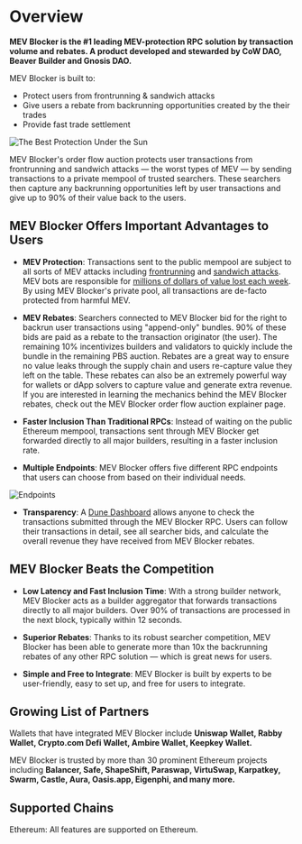 # Overview

**MEV Blocker is the #1 leading MEV-protection RPC solution by transaction volume and rebates. A product developed and stewarded by CoW DAO, Beaver Builder and Gnosis DAO.**

MEV Blocker is built to:

* Protect users from frontrunning & sandwich attacks
* Give users a rebate from backrunning opportunities created by the their trades
* Provide fast trade settlement

![The Best Protection Under the Sun](/img/mevblocker/mevblocker_tagline.png)

MEV Blocker's order flow auction protects user transactions from frontrunning and sandwich attacks — the worst types of MEV — by sending transactions to a private mempool of trusted searchers. These searchers then capture any backrunning opportunities left by user transactions and give up to 90% of their value back to the users. 

## MEV Blocker Offers Important Advantages to Users

* **MEV Protection**: Transactions sent to the public mempool are subject to all sorts of MEV attacks including [frontrunning](https://blog.cow.fi/what-is-frontrunning-b2641ad7af21) and [sandwich attacks](https://blog.cow.fi/what-is-a-sandwich-attack-and-how-can-you-protect-yourself-b101c9a9b9b3). MEV bots are responsible for [millions of dollars of value lost each week](https://eigenphi.io/mev/ethereum/sandwich). By using MEV Blocker's private pool, all transactions are de-facto protected from harmful MEV.

* **MEV Rebates**: Searchers connected to MEV Blocker bid for the right to backrun user transactions using "append-only" bundles. 90% of these bids are paid as a rebate to the transaction originator (the user). The remaining 10% incentivizes builders and validators to quickly include the bundle in the remaining PBS auction. Rebates are a great way to ensure no value leaks through the supply chain and users re-capture value they left on the table. These rebates can also be an extremely powerful way for wallets or dApp solvers to capture value and generate extra revenue. If you are interested in learning the mechanics behind the MEV Blocker rebates, check out the MEV Blocker order flow auction explainer page.

* **Faster Inclusion Than Traditional RPCs**: Instead of waiting on the public Ethereum mempool, transactions sent through MEV Blocker get forwarded directly to all major builders, resulting in a faster inclusion rate. 

* **Multiple Endpoints**: MEV Blocker offers five different RPC endpoints that users can choose from based on their individual needs. 

![Endpoints](/img/mevblocker/Endpoints_protection.png)

* **Transparency**: A [Dune Dashboard](https://dune.com/cowprotocol/mev-blocker) allows anyone to check the transactions submitted through the MEV Blocker RPC. Users can follow their transactions in detail, see all searcher bids, and calculate the overall revenue they have received from MEV Blocker rebates.

## MEV Blocker Beats the Competition

* **Low Latency and Fast Inclusion Time**: With a strong builder network, MEV Blocker acts as a builder aggregator that forwards transactions directly to all major builders. Over 90% of transactions are processed in the next block, typically within 12 seconds.

* **Superior Rebates**: Thanks to its robust searcher competition, MEV Blocker has been able to generate more than 10x  the backrunning rebates of any other RPC solution — which is great news for users. 

* **Simple and Free to Integrate**: MEV Blocker is built by experts to be user-friendly, easy to set up, and free for users to integrate.

## Growing List of Partners

Wallets that have integrated MEV Blocker include **Uniswap Wallet, Rabby Wallet, Crypto.com Defi Wallet, Ambire Wallet, Keepkey Wallet.**

MEV Blocker is trusted by more than 30 prominent Ethereum projects including **Balancer, Safe, ShapeShift, Paraswap, VirtuSwap, Karpatkey, Swarm, Castle, Aura, Oasis.app, Eigenphi, and many more.**

## Supported Chains

Ethereum: All features are supported on Ethereum.
